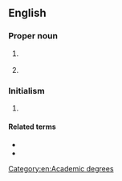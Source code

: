 ==English==

===Proper noun===
{{en-proper noun}}

# {{lb|en|computing}} {{initialism of|en|{{l|en|dimensional|Dimensional}} {{l|en|markup language|Markup Language}}}}
# {{lb|en|database}} {{initialism of|en|{{l|en|data|Data}} {{l|en|manipulation|Manipulation}} {{l|en|language|Language}}}}

===Initialism===
{{rfc-header|Initialism}}
{{head|en|initialism}}

# {{initialism of|en|{{l|en|doctor|Doctor}} {{l|en|of}} {{l|en|modern|Modern}} {{l|en|language|Languages}}|nodot=1}} {{gloss|a terminal degree similar to both the [[D.A.]] (Doctor of Arts) and [[Ph.D.]] in Foreign Languages. See also: [[doctor]]}}
====Related terms====
* {{l|en|DCL}}
* {{l|en|DDL}}

[[Category:en:Academic degrees‎]]